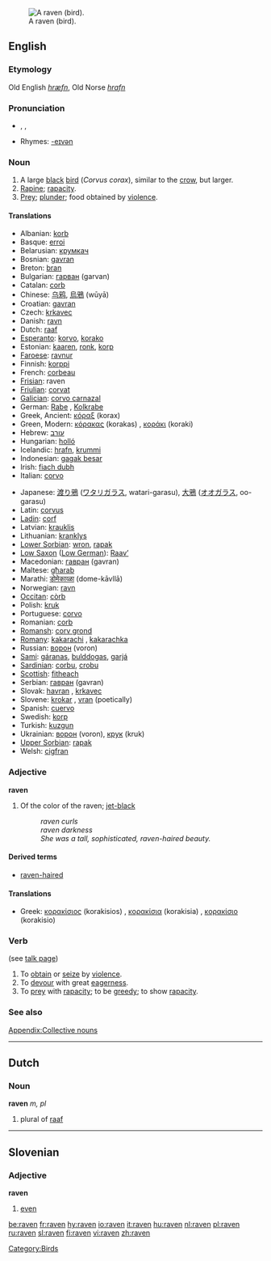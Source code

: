 {{wikipedia}}
[[Image:The Raven.jpg|thumb|right|A raven (bird).]]
==English==
===Etymology===
Old English ''[[hræfn]]'', Old Norse ''[[hrafn]]''

===Pronunciation===
*{{AHD|rāʹvən}}, {{IPA|/ˈreɪvən/}}, {{SAMPA|/"reIv@n/}}
*Rhymes: [[Rhymes:English:-eɪvən|-eɪvən]]

===Noun===
{{en-noun}}

#A large [[black]] [[bird]] (''Corvus corax''), similar to the [[crow]], but larger.
#[[Rapine]]; [[rapacity]].
#[[Prey]]; [[plunder]]; food obtained by [[violence]].

====Translations====
{{trans-top|bird}}
*Albanian: [[korb]] {{m}}
*Basque: [[erroi]]
*Belarusian: [[крумкач]]
*Bosnian: [[gavran]] {{m}}
*Breton: [[bran]] {{m}}
*Bulgarian: [[гарван]] (garvan)
*Catalan: [[corb]] {{m}}
*Chinese: [[乌鸦]], [[烏鴉]] (wūyā)
*Croatian: [[gavran]]
*Czech: [[krkavec]]
*Danish: [[ravn]]
*Dutch: [[raaf]] {{m}}
*[[Esperanto]]: [[korvo]], [[korako]]
*Estonian: [[kaaren]], [[ronk]], [[korp]]
*[[Faroese]]: [[ravnur]]
*Finnish: [[korppi]]
*French: [[corbeau]] {{m}}
*[[Frisian]]: raven
*[[Friulian]]: [[corvat]]
*[[Galician]]: [[corvo carnazal]]
*German: [[Rabe]] {{m}}, [[Kolkrabe]] {{m}}
*Greek, Ancient: [[κόραξ]] (korax) {{m}}
*Green, Modern: [[κόρακας]] (korakas) {{m}}, [[κοράκι]] (koraki) {{n}}
*Hebrew: [[עורב]]
*Hungarian: [[holló]]
*Icelandic: [[hrafn]], [[krummi]]
*Indonesian: [[gagak besar]]
*Irish: [[fiach dubh]]
*Italian: [[corvo]] {{m}}
{{trans-mid}}
*Japanese: [[渡り鴉]] ([[ワタリガラス]], watari-garasu), [[大鴉]] ([[オオガラス]], oo-garasu)
*Latin: [[corvus]] {{m}}
*[[Ladin]]: [[corf]]
*Latvian: [[krauklis]]
*Lithuanian: [[kranklys]] {{m}}
*[[Lower Sorbian]]: [[wron]], [[rapak]]
*[[Low Saxon]] ([[Low German]]): [[Raav’]] {{m}}
*Macedonian: [[гавран]] (gavran)
*Maltese: [[għarab]]
*Marathi: [[डोमेकाव्ळा]] (dome-kāvllā)
*Norwegian: [[ravn]]
*[[Occitan]]: [[còrb]]
*Polish: [[kruk]] {{m}}
*Portuguese: [[corvo]] {{m}}
*Romanian: [[corb]]
*[[Romansh]]: [[corv grond]]
*[[Romany]]: [[kakarachi]] {{m}}, [[kakarachka]] {{f}}
*Russian: [[ворон]] (voron) {{m}}
*[[Sami]]: [[gáranas]], [[bulddogas]], [[garjá]]
*[[Sardinian]]: [[corbu]], [[crobu]] {{m}}
*[[Scottish]]: [[fitheach]]
*Serbian: [[гавран]] (gavran)
*Slovak: [[havran#Slovak|havran]] {{m}}, [[krkavec]] {{m}}
*Slovene: [[krokar]] {{m}}, [[vran]] {{m}} (poetically)
*Spanish: [[cuervo]] {{m}}
*Swedish: [[korp]]
*Turkish: [[kuzgun]]
*Ukrainian: [[ворон]] (voron), [[крук]] (kruk)
*[[Upper Sorbian]]: [[rapak]]
*Welsh: [[cigfran]]
{{trans-bottom}}

{{trans-top|rapine; rapacity}}
{{trans-mid}}
{{trans-bottom}}

{{trans-top|prey; plunder; food obtained by violence}}
{{trans-mid}}
{{trans-bottom}}

===Adjective===
'''raven'''

#Of the color of the raven; [[jet-black]]
#:''raven curls''
#:''raven darkness''
#:''She was a tall, sophisticated, raven-haired beauty.''

====Derived terms====
*[[raven-haired]]

====Translations====
{{trans-top|of the color of the raven; jet-black}}
*Greek: [[κορακίσιος]] (korakisios) {{m}}, [[κορακίσια]] (korakisia) {{f}}, [[κορακίσιο]] (korakisio) {{n}}
{{trans-mid}}
{{trans-bottom}}

===Verb===
{{en-verb}}
{{rfp}} (see [[Talk:raven|talk page]])

#To [[obtain]] or [[seize]] by [[violence]].
#To [[devour]] with great [[eagerness]].
#To [[prey]] with [[rapacity]]; to be [[greedy]]; to show [[rapacity]].

===See also===
[[Appendix:Collective nouns]]

----

==Dutch==
===Noun===
'''raven''' ''m, pl''

#plural of [[raaf]]

----

==Slovenian==
===Adjective===
'''raven'''

# [[even]]

[[Category:Birds]]

[[be:raven]]
[[fr:raven]]
[[hy:raven]]
[[io:raven]]
[[it:raven]]
[[hu:raven]]
[[nl:raven]]
[[pl:raven]]
[[ru:raven]]
[[sl:raven]]
[[fi:raven]]
[[vi:raven]]
[[zh:raven]]